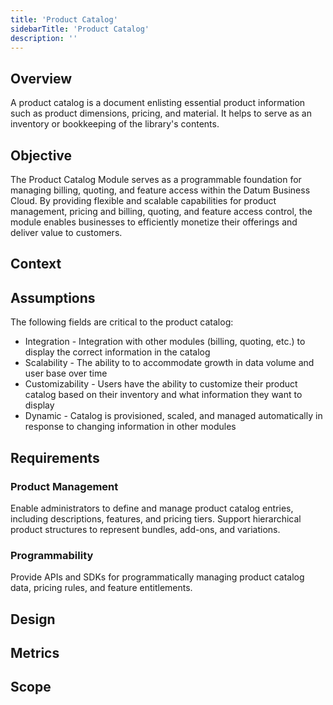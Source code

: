 ```yaml
---
title: 'Product Catalog'
sidebarTitle: 'Product Catalog'
description: ''
---
```


## Overview
A product catalog is a document enlisting essential product information such as product dimensions, pricing, and material.
It helps to serve as an inventory or bookkeeping of the library's contents.

## Objective
The Product Catalog Module serves as a programmable foundation for managing billing, quoting, and feature access within the Datum Business Cloud. By providing flexible and scalable capabilities for product management, pricing and billing, quoting, and feature access control, the module enables businesses to efficiently monetize their offerings and deliver value to customers.

## Context

## Assumptions
The following fields are critical to the product catalog:
- Integration - Integration with other modules (billing, quoting, etc.) to display the correct information in the catalog 
- Scalability - The ability to to accommodate growth in data volume and user base over time 
- Customizability - Users have the ability to customize their product catalog based on their inventory and what information they want to display 
- Dynamic - Catalog is provisioned, scaled, and managed automatically in response to changing information in other modules  
## Requirements

### Product Management
Enable administrators to define and manage product catalog entries, including descriptions, features, and pricing tiers.
Support hierarchical product structures to represent bundles, add-ons, and variations.

### Programmability 
Provide APIs and SDKs for programmatically managing product catalog data, pricing rules, and feature entitlements.

## Design

## Metrics

## Scope